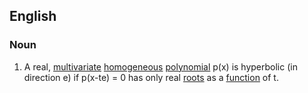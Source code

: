 ==English==

===Noun===
{{en-noun|head=[[hyperbolic]] [[polynomial]]}}

# {{mathematics}} A real, [[multivariate]] [[homogeneous]] [[polynomial]] p(x) is hyperbolic (in direction e) if p(x-te) = 0 has only real [[root]]s as a [[function]] of t.